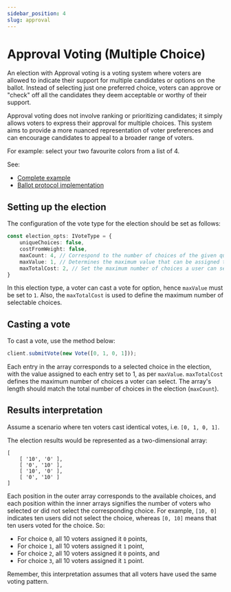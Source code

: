 ```yaml
---
sidebar_position: 4
slug: approval
---
```



#  Approval Voting (Multiple Choice)

An election with Approval voting is a voting system where voters are allowed to indicate their support for multiple 
candidates or options on the ballot. Instead of selecting just one preferred choice, voters can approve or "check" off 
all the candidates they deem acceptable or worthy of their support.

Approval voting does not involve ranking or prioritizing candidates; it simply allows voters to express their approval 
for multiple choices. This system aims to provide a more nuanced representation of voter preferences and can encourage 
candidates to appeal to a broader range of voters.

For example: select your two favourite colors from a list of 4.

See:

- [Complete example](https://github.com/vocdoni/vocdoni-sdk/blob/main/examples/typescript/src/approval.ts)
- [Ballot protocol implementation](/protocol/ballot#multiple-choice)

## Setting up the election

The configuration of the vote type for the election should be set as follows:

```ts
const election_opts: IVoteType = {
    uniqueChoices: false,
    costFromWeight: false,
    maxCount: 4, // Correspond to the number of choices of the given question.
    maxValue: 1, // Determines the maximum value that can be assigned to a single choice.
    maxTotalCost: 2, // Set the maximum number of choices a user can select. 
}
```

In this election type, a voter can cast a vote for option, hence `maxValue` must be set to `1`. Also, the `maxTotalCost` 
is used to define the maximum number of selectable choices.

<MultiQuesNotSupportedAdmotion />

## Casting a vote

To cast a vote, use the method below:

```ts
client.submitVote(new Vote([0, 1, 0, 1]));
```

Each entry in the array corresponds to a selected choice in the election, with the value assigned to each entry set to 1, 
as per `maxValue`. `maxTotalCost` defines the maximum number of choices a voter can select. The array's length should 
match the total number of choices in the election (`maxCount`).

## Results interpretation

Assume a scenario where ten voters cast identical votes, i.e. `[0, 1, 0, 1]`.

The election results would be represented as a two-dimensional array:

```
[ 
    [ '10', '0' ], 
    [ '0', '10' ], 
    [ '10', '0' ], 
    [ '0', '10' ] 
]
```

Each position in the outer array corresponds to the available choices, and each position within the inner arrays 
signifies the number of voters who selected or did not select the corresponding choice. For example, `[10, 0]` indicates
ten users did not select the choice, whereas `[0, 10]` means that ten users voted for the choice. So:

- For choice `0`, all 10 voters assigned it `0` points,
- For choice `1`, all 10 voters assigned it `1` point,
- For choice `2`, all 10 voters assigned it `0` points, and
- For choice `3`, all 10 voters assigned it `1` point.

Remember, this interpretation assumes that all voters have used the same voting pattern.